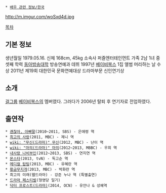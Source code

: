  * [[배우 관련 정보/한국]]

http://m.imgur.com/woSxd4d.jpg

[[목차]]
== 기본 정보 ==
생년월일 1979.05.16.
신체 168cm, 45kg
소속사 퍼즐엔터테인먼트
가족 2남 1녀 중 셋째
학력 [[동아방송대학]] 방송연예과
데뷔 1997년 [[베이비복스]] 1집 앨범 머리하는 날
수상 2011년 제19회 대한민국 문화연예대상 드라마부문 신인연기상

== 소개 ==
[[걸그룹]] [[베이비복스]]의 멤버였다. 그러다가 2006년 탈퇴 후 연기자로 전업하였다.

== 출연작 ==
 * [[괜찮아, 아빠딸]](2010~2011, SBS) - 은애령 역
 * [[최고의 사랑]](2011, MBC) - 제니 역
 * [[wiki: "무신(드라마)" 무신]](2012, MBC) - 난이 역
 * [[wiki: "마의(드라마)" 마의]](2012~2013, MBBC) - 우희 역
 * [[내사랑 나비부인]](2012~2013, SBS) - 연지연 역
 * [[몬스타]](2013, tvN) - 독고순 역
 * [[메디컬 탑팀]](2013, MBC) - 유혜란 역
 * [[황금무지개]](2013, MBC) - 박화란 역
 * 최고의 미래(웹드라마) - 강준 누나 역 (특별출연)
 * [[드라마 페스티벌]](형영당 일기)
 * [[닥터 프로스트(드라마)]](2014, OCN) - 유안나 & 성혜역
